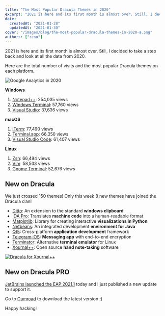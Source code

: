```yaml
---
title: "The Most Popular Dracula Themes in 2020"
excerpt: "2021 is here and its first month is almost over. Still, I decided to take a step back and look at all the data from 2020."
date:
  createdAt: "2021-01-28"
  updatedAt: "2021-01-30"
cover: "/images/blog/the-most-popular-dracula-themes-in-2020-a.png"
authors: ["zeno"]
---
```


2021 is here and its first month is almost over. Still, I decided to take a step back and look at all the data from 2020.

Here are the total number of visits and the most popular Dracula themes on each platform.

![Google Analytics in 2020](/images/blog/the-most-popular-dracula-themes-in-2020-a.png)

**Windows**

1. [Notepad++](/notepad-plus-plus): 254,035 views
2. [Windows Terminal](/windows-terminal): 57,760 views
3. [Visual Studio](/visual-studio): 37,636 views

**macOS**

1. [iTerm](/iterm): 77,490 views
2. [Terminal.app](/terminal): 66,350 views
3. [Visual Studio Code](/visual-studio-code): 61,407 views

**Linux**

1. [Zsh](/zsh): 66,494 views
2. [Vim](/vim): 58,503 views
3. [Gnome Terminal](/gnome-terminal): 52,676 views

## New on Dracula

We just crossed 150 themes! Only this week 8 new themes have joined the Dracula clan!

- [Ditto](/ditto): An extension to the standard **windows clipboard**
- [IDA Pro](/ida): Translates **machine code** into a human-readable format
- [Matplotlib](/matplotlib): Library for creating interactive **visualizations in Python**
- [Netbeans](/netbeans): An integrated development **environment for Java**
- [Qt5](/qt5): Cross-platform **application development** framework
- [Telegram iOS](/telegram-ios): **Messaging app** with end-to-end encryption
- [Terminator](/terminator): Alternative **terminal emulator** for Linux
- [Xournal++](/xournalpp): Open source **hand note-taking** software

[![Dracula for Xournal++](/images/blog/the-most-popular-dracula-themes-in-2020-b.png)](/xournalpp)

## New on Dracula PRO

[JetBrains launched the EAP 2021.1](https://blog.jetbrains.com/idea/2021/01/intellij-idea-2021-1-eap-1/) today and I just published a new update to support it.

Go to [Gumroad](https://gumroad.com) to download the latest version ;)

Happy hacking!
